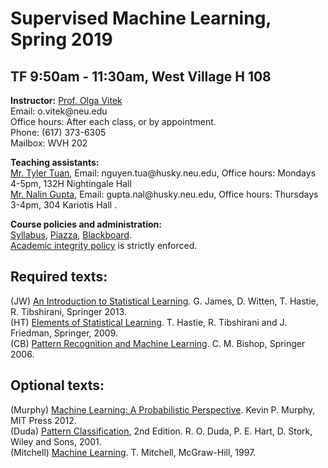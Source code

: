 <h1> Supervised Machine Learning, Spring 2019 </h1>
<h2>TF 9:50am - 11:30am, West Village H 108</h2>

<p><strong>Instructor:</strong> [Prof. Olga Vitek](http://olga-vitek-lab.ccis.northeastern.edu/)</br>
Email: o.vitek@neu.edu</br>
Office hours: After each class, or by appointment.</br>
Phone: (617) 373-6305</br>
Mailbox: WVH 202</p>

<p><strong>Teaching assistants:</strong></br>
[Mr. Tyler Tuan](https://www.ccis.northeastern.edu/people/tuan-tyler-nguyen/), 
Email: nguyen.tua@husky.neu.edu,
Office hours: Mondays 4-5pm, 132H Nightingale Hall</br>
[Mr. Nalin Gupta](https://www.linkedin.com/in/nalin-gupta/), 
Email: gupta.nal@husky.neu.edu,
Office hours: Thursdays 3-4pm, 304 Kariotis Hall .</p>

<p><strong>Course policies and administration:</strong></br> [Syllabus](DS5220-Spring19-syllabus.pdf), [Piazza](http://www.piazza.com/northeastern/spring2019/ds5220), [Blackboard](https://northeastern.blackboard.com/).</br>
[Academic integrity policy](http://www.northeastern.edu/osccr/academic-integrity-policy/) is strictly enforced.</p> 

<h2>Required texts:</h2>
<p>(JW) [An Introduction to Statistical Learning](http://www-bcf.usc.edu/~gareth/ISL/). G. James, D. Witten, T. Hastie, R. Tibshirani, Springer 2013.</br>
(HT) [Elements of Statistical Learning](https://web.stanford.edu/~hastie/ElemStatLearn/). T. Hastie, R. Tibshirani and J. Friedman, Springer, 2009.</br>
(CB) [Pattern Recognition and Machine Learning](https://www.microsoft.com/en-us/research/people/cmbishop/). C. M. Bishop, Springer 2006.</p>

<h2>Optional texts:</h2>
<p>(Murphy) [Machine Learning: A Probabilistic Perspective](http://www.cs.ubc.ca/~murphyk/MLbook/). Kevin P. Murphy, MIT Press 2012.</br>
(Duda) [Pattern Classification](http://www.wiley.com/WileyCDA/WileyTitle/productCd-0471056693.html), 2nd Edition. R. O. Duda, P. E. Hart, D. Stork, Wiley and Sons, 2001.</br>
(Mitchell) [Machine Learning](http://www.cs.cmu.edu/afs/cs.cmu.edu/user/mitchell/ftp/mlbook.html). T. Mitchell, McGraw-Hill, 1997.</p>